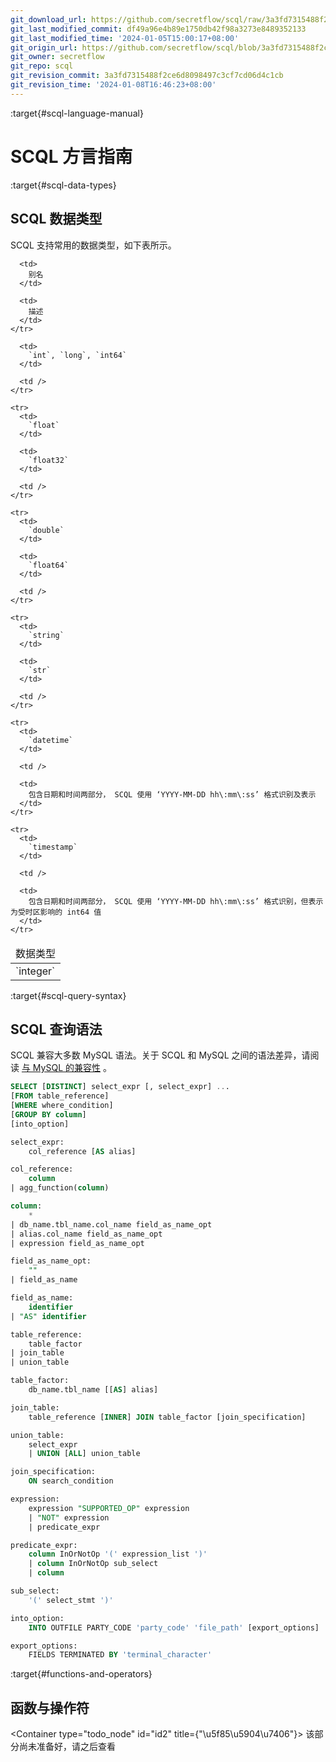 ```yaml
---
git_download_url: https://github.com/secretflow/scql/raw/3a3fd7315488f2ce6d8098497c3cf7cd06d4c1cb/docs/reference/lang/manual.rst
git_last_modified_commit: df49a96e4b89e1750db42f98a3273e8489352133
git_last_modified_time: '2024-01-05T15:00:17+08:00'
git_origin_url: https://github.com/secretflow/scql/blob/3a3fd7315488f2ce6d8098497c3cf7cd06d4c1cb/docs/reference/lang/manual.rst
git_owner: secretflow
git_repo: scql
git_revision_commit: 3a3fd7315488f2ce6d8098497c3cf7cd06d4c1cb
git_revision_time: '2024-01-08T16:46:23+08:00'
---
```


:target{#scql-language-manual}

# SCQL 方言指南

:target{#scql-data-types}

## <Target id="id1" />SCQL 数据类型

SCQL 支持常用的数据类型，如下表所示。

<table>
  <thead>
    <tr>
      <td>
        数据类型
      </td>

      <td>
        别名
      </td>

      <td>
        描述
      </td>
    </tr>
  </thead>

  <tbody>
    <tr>
      <td>
        `integer`
      </td>

      <td>
        `int`, `long`, `int64`
      </td>

      <td />
    </tr>

    <tr>
      <td>
        `float`
      </td>

      <td>
        `float32`
      </td>

      <td />
    </tr>

    <tr>
      <td>
        `double`
      </td>

      <td>
        `float64`
      </td>

      <td />
    </tr>

    <tr>
      <td>
        `string`
      </td>

      <td>
        `str`
      </td>

      <td />
    </tr>

    <tr>
      <td>
        `datetime`
      </td>

      <td />

      <td>
        包含日期和时间两部分， SCQL 使用 ‘YYYY-MM-DD hh\:mm\:ss’ 格式识别及表示
      </td>
    </tr>

    <tr>
      <td>
        `timestamp`
      </td>

      <td />

      <td>
        包含日期和时间两部分， SCQL 使用 ‘YYYY-MM-DD hh\:mm\:ss’ 格式识别，但表示为受时区影响的 int64 值
      </td>
    </tr>
  </tbody>
</table>

:target{#scql-query-syntax}

## <Target id="scql-statements" />SCQL 查询语法

SCQL 兼容大多数 MySQL 语法。关于 SCQL 和 MySQL 之间的语法差异，请阅读 [与 MySQL 的兼容性](mysql-compatibility.mdx) 。

```SQL
SELECT [DISTINCT] select_expr [, select_expr] ...
[FROM table_reference]
[WHERE where_condition]
[GROUP BY column]
[into_option]

select_expr:
    col_reference [AS alias]

col_reference:
    column
| agg_function(column)

column:
    *
| db_name.tbl_name.col_name field_as_name_opt
| alias.col_name field_as_name_opt
| expression field_as_name_opt

field_as_name_opt:
    ""
| field_as_name

field_as_name:
    identifier
| "AS" identifier

table_reference:
    table_factor
| join_table
| union_table

table_factor:
    db_name.tbl_name [[AS] alias]

join_table:
    table_reference [INNER] JOIN table_factor [join_specification]

union_table:
    select_expr
    | UNION [ALL] union_table

join_specification:
    ON search_condition

expression:
    expression "SUPPORTED_OP" expression
    | "NOT" expression
    | predicate_expr

predicate_expr:
    column InOrNotOp '(' expression_list ')'
    | column InOrNotOp sub_select
    | column

sub_select:
    '(' select_stmt ')'

into_option:
    INTO OUTFILE PARTY_CODE 'party_code' 'file_path' [export_options]

export_options:
    FIELDS TERMINATED BY 'terminal_character'
```

:target{#functions-and-operators}

## 函数与操作符

<Container type="todo_node" id="id2" title={"\u5f85\u5904\u7406"}>
  该部分尚未准备好，请之后查看
</Container>
